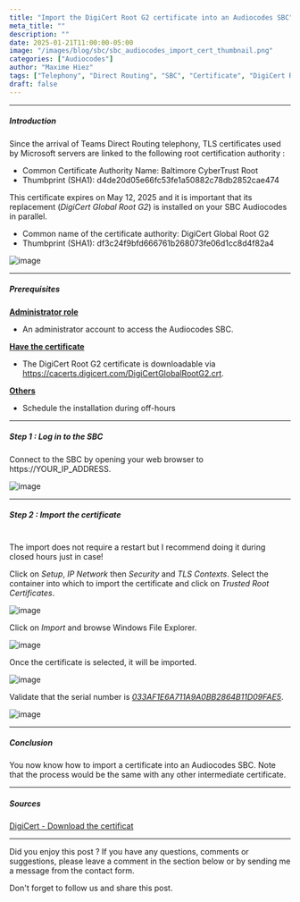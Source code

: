 ```yaml
---
title: "Import the DigiCert Root G2 certificate into an Audiocodes SBC"
meta_title: ""
description: ""
date: 2025-01-21T11:00:00-05:00
image: "/images/blog/sbc/sbc_audiocodes_import_cert_thumbnail.png"
categories: ["Audiocodes"]
author: "Maxime Hiez"
tags: ["Telephony", "Direct Routing", "SBC", "Certificate", "DigiCert Root G2", "Baltimore CyberTrust Root"]
draft: false
---
```

---

##### Introduction
Since the arrival of Teams Direct Routing telephony, TLS certificates used by Microsoft servers are linked to the following root certification authority :
- Common Certificate Authority Name: Baltimore CyberTrust Root
- Thumbprint (SHA1): d4de20d05e66fc53fe1a50882c78db2852cae474

This certificate expires on May 12, 2025 and it is important that its replacement (*DigiCert Global Root G2*) is installed on your SBC Audiocodes in parallel.
- Common name of the certificate authority: DigiCert Global Root G2
- Thumbprint (SHA1): df3c24f9bfd666761b268073fe06d1cc8d4f82a4

![image](/images/blog/sbc/sbc_import_cert_000.png)

---

##### Prerequisites
**<u>Administrator role</u>**
- An administrator account to access the Audiocodes SBC.

**<u>Have the certificate</u>**
- The DigiCert Root G2 certificate is downloadable via https://cacerts.digicert.com/DigiCertGlobalRootG2.crt.

**<u>Others</u>**
- Schedule the installation during off-hours

---

##### Step 1 : Log in to the SBC
Connect to the SBC by opening your web browser to https://YOUR_IP_ADDRESS.

![image](/images/blog/sbc/sbc_audiocodes_import_cert_000.png)

---

##### Step 2 : Import the certificate <br/><br/>
<Notice type="info">The import does not require a restart but I recommend doing it during closed hours just in case!</Notice>

Click on *Setup*, *IP Network* then *Security* and *TLS Contexts*. Select the container into which to import the certificate and click on *Trusted Root Certificates*.

![image](/images/blog/sbc/sbc_audiocodes_import_cert_001.png)

Click on *Import* and browse Windows File Explorer.

![image](/images/blog/sbc/sbc_audiocodes_import_cert_002.png)

Once the certificate is selected, it will be imported. 

![image](/images/blog/sbc/sbc_audiocodes_import_cert_003.png)

Validate that the serial number is *<u>033AF1E6A711A9A0BB2864B11D09FAE5</u>*.

![image](/images/blog/sbc/sbc_audiocodes_import_cert_004.png)

---

##### Conclusion
You now know how to import a certificate into an Audiocodes SBC. Note that the process would be the same with any other intermediate certificate.

---

##### Sources
[DigiCert - Download the certificat](https://cacerts.digicert.com/DigiCertGlobalRootG2.crt)

---


Did you enjoy this post ? If you have any questions, comments or suggestions, please leave a comment in the section below or by sending me a message from the contact form.

Don't forget to follow us and share this post.